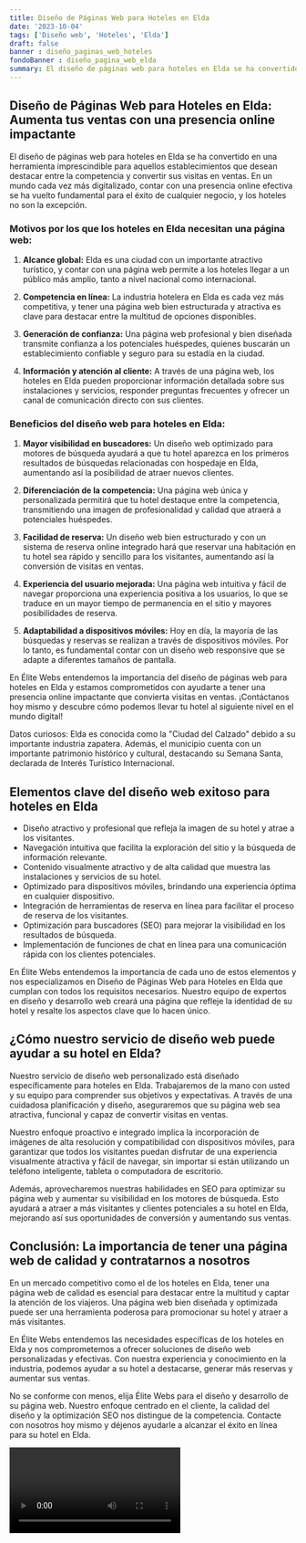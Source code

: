 ```yaml
---
title: Diseño de Páginas Web para Hoteles en Elda
date: '2023-10-04'
tags: ['Diseño web', 'Hoteles', 'Elda']
draft: false
banner : diseño_paginas_web_hoteles
fondoBanner : diseño_pagina_web_elda
summary: El diseño de páginas web para hoteles en Elda se ha convertido en una herramienta imprescindible para aquellos establecimientos que desean destacar entre la competencia y convertir sus visitas en ventas. En un mundo cada vez más digitalizado, contar con una presencia online efectiva se ha vuelto fundamental para el éxito de cualquier negocio, y los hoteles no son la excepción.
---
```


## Diseño de Páginas Web para Hoteles en Elda: Aumenta tus ventas con una presencia online impactante

El diseño de páginas web para hoteles en Elda se ha convertido en una herramienta imprescindible para aquellos establecimientos que desean destacar entre la competencia y convertir sus visitas en ventas. En un mundo cada vez más digitalizado, contar con una presencia online efectiva se ha vuelto fundamental para el éxito de cualquier negocio, y los hoteles no son la excepción.

### Motivos por los que los hoteles en Elda necesitan una página web:

1. **Alcance global:** Elda es una ciudad con un importante atractivo turístico, y contar con una página web permite a los hoteles llegar a un público más amplio, tanto a nivel nacional como internacional.

2. **Competencia en línea:** La industria hotelera en Elda es cada vez más competitiva, y tener una página web bien estructurada y atractiva es clave para destacar entre la multitud de opciones disponibles.

3. **Generación de confianza:** Una página web profesional y bien diseñada transmite confianza a los potenciales huéspedes, quienes buscarán un establecimiento confiable y seguro para su estadía en la ciudad.

4. **Información y atención al cliente:** A través de una página web, los hoteles en Elda pueden proporcionar información detallada sobre sus instalaciones y servicios, responder preguntas frecuentes y ofrecer un canal de comunicación directo con sus clientes.

### Beneficios del diseño web para hoteles en Elda:

1. **Mayor visibilidad en buscadores:** Un diseño web optimizado para motores de búsqueda ayudará a que tu hotel aparezca en los primeros resultados de búsquedas relacionadas con hospedaje en Elda, aumentando así la posibilidad de atraer nuevos clientes.

2. **Diferenciación de la competencia:** Una página web única y personalizada permitirá que tu hotel destaque entre la competencia, transmitiendo una imagen de profesionalidad y calidad que atraerá a potenciales huéspedes.

3. **Facilidad de reserva:** Un diseño web bien estructurado y con un sistema de reserva online integrado hará que reservar una habitación en tu hotel sea rápido y sencillo para los visitantes, aumentando así la conversión de visitas en ventas.

4. **Experiencia del usuario mejorada:** Una página web intuitiva y fácil de navegar proporciona una experiencia positiva a los usuarios, lo que se traduce en un mayor tiempo de permanencia en el sitio y mayores posibilidades de reserva.

5. **Adaptabilidad a dispositivos móviles:** Hoy en día, la mayoría de las búsquedas y reservas se realizan a través de dispositivos móviles. Por lo tanto, es fundamental contar con un diseño web responsive que se adapte a diferentes tamaños de pantalla.

En Élite Webs entendemos la importancia del diseño de páginas web para hoteles en Elda y estamos comprometidos con ayudarte a tener una presencia online impactante que convierta visitas en ventas. ¡Contáctanos hoy mismo y descubre cómo podemos llevar tu hotel al siguiente nivel en el mundo digital!

Datos curiosos: Elda es conocida como la "Ciudad del Calzado" debido a su importante industria zapatera. Además, el municipio cuenta con un importante patrimonio histórico y cultural, destacando su Semana Santa, declarada de Interés Turístico Internacional.

<GifSeo />

<Cta />

## Elementos clave del diseño web exitoso para hoteles en Elda

- Diseño atractivo y profesional que refleja la imagen de su hotel y atrae a los visitantes.
- Navegación intuitiva que facilita la exploración del sitio y la búsqueda de información relevante.
- Contenido visualmente atractivo y de alta calidad que muestra las instalaciones y servicios de su hotel.
- Optimizado para dispositivos móviles, brindando una experiencia óptima en cualquier dispositivo.
- Integración de herramientas de reserva en línea para facilitar el proceso de reserva de los visitantes.
- Optimización para buscadores (SEO) para mejorar la visibilidad en los resultados de búsqueda.
- Implementación de funciones de chat en línea para una comunicación rápida con los clientes potenciales.

En Élite Webs entendemos la importancia de cada uno de estos elementos y nos especializamos en Diseño de Páginas Web para Hoteles en Elda que cumplan con todos los requisitos necesarios. Nuestro equipo de expertos en diseño y desarrollo web creará una página que refleje la identidad de su hotel y resalte los aspectos clave que lo hacen único.

## ¿Cómo nuestro servicio de diseño web puede ayudar a su hotel en Elda?

Nuestro servicio de diseño web personalizado está diseñado específicamente para hoteles en Elda. Trabajaremos de la mano con usted y su equipo para comprender sus objetivos y expectativas. A través de una cuidadosa planificación y diseño, aseguraremos que su página web sea atractiva, funcional y capaz de convertir visitas en ventas.

Nuestro enfoque proactivo e integrado implica la incorporación de imágenes de alta resolución y compatibilidad con dispositivos móviles, para garantizar que todos los visitantes puedan disfrutar de una experiencia visualmente atractiva y fácil de navegar, sin importar si están utilizando un teléfono inteligente, tableta o computadora de escritorio.

Además, aprovecharemos nuestras habilidades en SEO para optimizar su página web y aumentar su visibilidad en los motores de búsqueda. Esto ayudará a atraer a más visitantes y clientes potenciales a su hotel en Elda, mejorando así sus oportunidades de conversión y aumentando sus ventas.

## Conclusión: La importancia de tener una página web de calidad y contratarnos a nosotros

En un mercado competitivo como el de los hoteles en Elda, tener una página web de calidad es esencial para destacar entre la multitud y captar la atención de los viajeros. Una página web bien diseñada y optimizada puede ser una herramienta poderosa para promocionar su hotel y atraer a más visitantes.

En Élite Webs entendemos las necesidades específicas de los hoteles en Elda y nos comprometemos a ofrecer soluciones de diseño web personalizadas y efectivas. Con nuestra experiencia y conocimiento en la industria, podemos ayudar a su hotel a destacarse, generar más reservas y aumentar sus ventas.

No se conforme con menos, elija Élite Webs para el diseño y desarrollo de su página web. Nuestro enfoque centrado en el cliente, la calidad del diseño y la optimización SEO nos distingue de la competencia. Contacte con nosotros hoy mismo y déjenos ayudarle a alcanzar el éxito en línea para su hotel en Elda.

<Video />

<CtaBot job='Hoteles' city='Elda'/>

<Gmaps query='Elda+españa+maps' />
